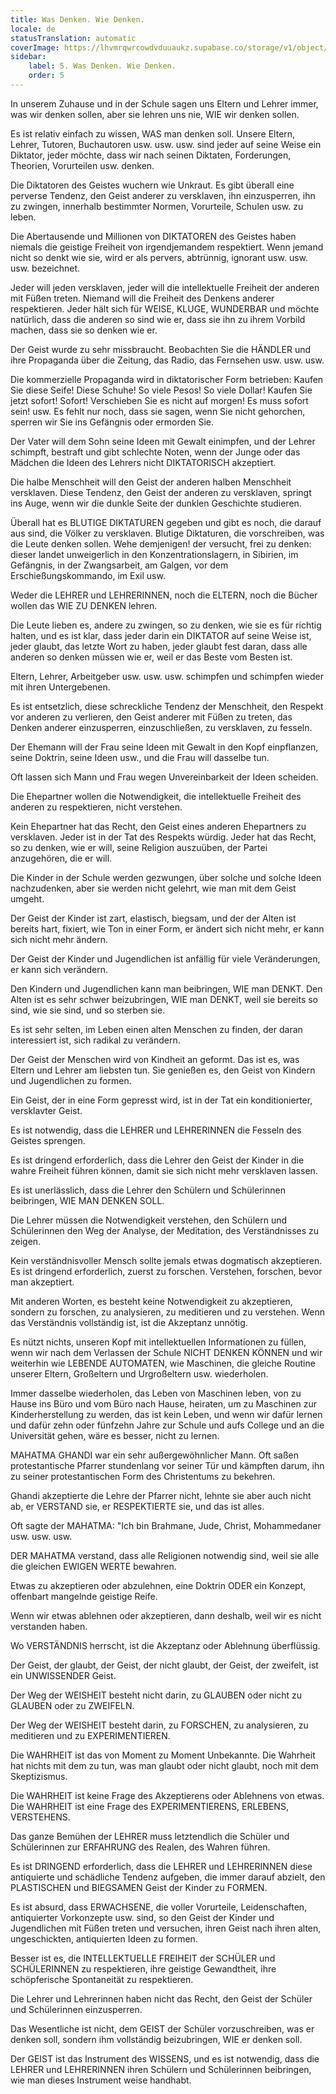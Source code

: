 ```yaml
---
title: Was Denken. Wie Denken.
locale: de
statusTranslation: automatic
coverImage: https://lhvmrqwrcowdvduuaukz.supabase.co/storage/v1/object/public/strapi-uploads/small_cover-educacion-fundamental.webp-2d51a7828a2b1309555be27f7e2a61a0.webp
sidebar:
    label: 5. Was Denken. Wie Denken.
    order: 5
---
```

In unserem Zuhause und in der Schule sagen uns Eltern und Lehrer immer, was wir denken sollen, aber sie lehren uns nie, WIE wir denken sollen.

Es ist relativ einfach zu wissen, WAS man denken soll. Unsere Eltern, Lehrer, Tutoren, Buchautoren usw. usw. usw. sind jeder auf seine Weise ein Diktator, jeder möchte, dass wir nach seinen Diktaten, Forderungen, Theorien, Vorurteilen usw. denken.

Die Diktatoren des Geistes wuchern wie Unkraut. Es gibt überall eine perverse Tendenz, den Geist anderer zu versklaven, ihn einzusperren, ihn zu zwingen, innerhalb bestimmter Normen, Vorurteile, Schulen usw. zu leben.

Die Abertausende und Millionen von DIKTATOREN des Geistes haben niemals die geistige Freiheit von irgendjemandem respektiert. Wenn jemand nicht so denkt wie sie, wird er als pervers, abtrünnig, ignorant usw. usw. usw. bezeichnet.

Jeder will jeden versklaven, jeder will die intellektuelle Freiheit der anderen mit Füßen treten. Niemand will die Freiheit des Denkens anderer respektieren. Jeder hält sich für WEISE, KLUGE, WUNDERBAR und möchte natürlich, dass die anderen so sind wie er, dass sie ihn zu ihrem Vorbild machen, dass sie so denken wie er.

Der Geist wurde zu sehr missbraucht. Beobachten Sie die HÄNDLER und ihre Propaganda über die Zeitung, das Radio, das Fernsehen usw. usw. usw.

Die kommerzielle Propaganda wird in diktatorischer Form betrieben: Kaufen Sie diese Seife! Diese Schuhe! So viele Pesos! So viele Dollar! Kaufen Sie jetzt sofort! Sofort! Verschieben Sie es nicht auf morgen! Es muss sofort sein! usw. Es fehlt nur noch, dass sie sagen, wenn Sie nicht gehorchen, sperren wir Sie ins Gefängnis oder ermorden Sie.

Der Vater will dem Sohn seine Ideen mit Gewalt einimpfen, und der Lehrer schimpft, bestraft und gibt schlechte Noten, wenn der Junge oder das Mädchen die Ideen des Lehrers nicht DIKTATORISCH akzeptiert.

Die halbe Menschheit will den Geist der anderen halben Menschheit versklaven. Diese Tendenz, den Geist der anderen zu versklaven, springt ins Auge, wenn wir die dunkle Seite der dunklen Geschichte studieren.

Überall hat es BLUTIGE DIKTATUREN gegeben und gibt es noch, die darauf aus sind, die Völker zu versklaven. Blutige Diktaturen, die vorschreiben, was die Leute denken sollen. Wehe demjenigen! der versucht, frei zu denken: dieser landet unweigerlich in den Konzentrationslagern, in Sibirien, im Gefängnis, in der Zwangsarbeit, am Galgen, vor dem Erschießungskommando, im Exil usw.

Weder die LEHRER und LEHRERINNEN, noch die ELTERN, noch die Bücher wollen das WIE ZU DENKEN lehren.

Die Leute lieben es, andere zu zwingen, so zu denken, wie sie es für richtig halten, und es ist klar, dass jeder darin ein DIKTATOR auf seine Weise ist, jeder glaubt, das letzte Wort zu haben, jeder glaubt fest daran, dass alle anderen so denken müssen wie er, weil er das Beste vom Besten ist.

Eltern, Lehrer, Arbeitgeber usw. usw. usw. schimpfen und schimpfen wieder mit ihren Untergebenen.

Es ist entsetzlich, diese schreckliche Tendenz der Menschheit, den Respekt vor anderen zu verlieren, den Geist anderer mit Füßen zu treten, das Denken anderer einzusperren, einzuschließen, zu versklaven, zu fesseln.

Der Ehemann will der Frau seine Ideen mit Gewalt in den Kopf einpflanzen, seine Doktrin, seine Ideen usw., und die Frau will dasselbe tun.

Oft lassen sich Mann und Frau wegen Unvereinbarkeit der Ideen scheiden.

Die Ehepartner wollen die Notwendigkeit, die intellektuelle Freiheit des anderen zu respektieren, nicht verstehen.

Kein Ehepartner hat das Recht, den Geist eines anderen Ehepartners zu versklaven. Jeder ist in der Tat des Respekts würdig. Jeder hat das Recht, so zu denken, wie er will, seine Religion auszuüben, der Partei anzugehören, die er will.

Die Kinder in der Schule werden gezwungen, über solche und solche Ideen nachzudenken, aber sie werden nicht gelehrt, wie man mit dem Geist umgeht.

Der Geist der Kinder ist zart, elastisch, biegsam, und der der Alten ist bereits hart, fixiert, wie Ton in einer Form, er ändert sich nicht mehr, er kann sich nicht mehr ändern.

Der Geist der Kinder und Jugendlichen ist anfällig für viele Veränderungen, er kann sich verändern.

Den Kindern und Jugendlichen kann man beibringen, WIE man DENKT. Den Alten ist es sehr schwer beizubringen, WIE man DENKT, weil sie bereits so sind, wie sie sind, und so sterben sie.

Es ist sehr selten, im Leben einen alten Menschen zu finden, der daran interessiert ist, sich radikal zu verändern.

Der Geist der Menschen wird von Kindheit an geformt. Das ist es, was Eltern und Lehrer am liebsten tun. Sie genießen es, den Geist von Kindern und Jugendlichen zu formen.

Ein Geist, der in eine Form gepresst wird, ist in der Tat ein konditionierter, versklavter Geist.

Es ist notwendig, dass die LEHRER und LEHRERINNEN die Fesseln des Geistes sprengen.

Es ist dringend erforderlich, dass die Lehrer den Geist der Kinder in die wahre Freiheit führen können, damit sie sich nicht mehr versklaven lassen.

Es ist unerlässlich, dass die Lehrer den Schülern und Schülerinnen beibringen, WIE MAN DENKEN SOLL.

Die Lehrer müssen die Notwendigkeit verstehen, den Schülern und Schülerinnen den Weg der Analyse, der Meditation, des Verständnisses zu zeigen.

Kein verständnisvoller Mensch sollte jemals etwas dogmatisch akzeptieren. Es ist dringend erforderlich, zuerst zu forschen. Verstehen, forschen, bevor man akzeptiert.

Mit anderen Worten, es besteht keine Notwendigkeit zu akzeptieren, sondern zu forschen, zu analysieren, zu meditieren und zu verstehen. Wenn das Verständnis vollständig ist, ist die Akzeptanz unnötig.

Es nützt nichts, unseren Kopf mit intellektuellen Informationen zu füllen, wenn wir nach dem Verlassen der Schule NICHT DENKEN KÖNNEN und wir weiterhin wie LEBENDE AUTOMATEN, wie Maschinen, die gleiche Routine unserer Eltern, Großeltern und Urgroßeltern usw. wiederholen.

Immer dasselbe wiederholen, das Leben von Maschinen leben, von zu Hause ins Büro und vom Büro nach Hause, heiraten, um zu Maschinen zur Kinderherstellung zu werden, das ist kein Leben, und wenn wir dafür lernen und dafür zehn oder fünfzehn Jahre zur Schule und aufs College und an die Universität gehen, wäre es besser, nicht zu lernen.

MAHATMA GHANDI war ein sehr außergewöhnlicher Mann. Oft saßen protestantische Pfarrer stundenlang vor seiner Tür und kämpften darum, ihn zu seiner protestantischen Form des Christentums zu bekehren.

Ghandi akzeptierte die Lehre der Pfarrer nicht, lehnte sie aber auch nicht ab, er VERSTAND sie, er RESPEKTIERTE sie, und das ist alles.

Oft sagte der MAHATMA: "Ich bin Brahmane, Jude, Christ, Mohammedaner usw. usw. usw.

DER MAHATMA verstand, dass alle Religionen notwendig sind, weil sie alle die gleichen EWIGEN WERTE bewahren.

Etwas zu akzeptieren oder abzulehnen, eine Doktrin ODER ein Konzept, offenbart mangelnde geistige Reife.

Wenn wir etwas ablehnen oder akzeptieren, dann deshalb, weil wir es nicht verstanden haben.

Wo VERSTÄNDNIS herrscht, ist die Akzeptanz oder Ablehnung überflüssig.

Der Geist, der glaubt, der Geist, der nicht glaubt, der Geist, der zweifelt, ist ein UNWISSENDER Geist.

Der Weg der WEISHEIT besteht nicht darin, zu GLAUBEN oder nicht zu GLAUBEN oder zu ZWEIFELN.

Der Weg der WEISHEIT besteht darin, zu FORSCHEN, zu analysieren, zu meditieren und zu EXPERIMENTIEREN.

Die WAHRHEIT ist das von Moment zu Moment Unbekannte. Die Wahrheit hat nichts mit dem zu tun, was man glaubt oder nicht glaubt, noch mit dem Skeptizismus.

Die WAHRHEIT ist keine Frage des Akzeptierens oder Ablehnens von etwas. Die WAHRHEIT ist eine Frage des EXPERIMENTIERENS, ERLEBENS, VERSTEHENS.

Das ganze Bemühen der LEHRER muss letztendlich die Schüler und Schülerinnen zur ERFAHRUNG des Realen, des Wahren führen.

Es ist DRINGEND erforderlich, dass die LEHRER und LEHRERINNEN diese antiquierte und schädliche Tendenz aufgeben, die immer darauf abzielt, den PLASTISCHEN und BIEGSAMEN Geist der Kinder zu FORMEN.

Es ist absurd, dass ERWACHSENE, die voller Vorurteile, Leidenschaften, antiquierter Vorkonzepte usw. sind, so den Geist der Kinder und Jugendlichen mit Füßen treten und versuchen, ihren Geist nach ihren alten, ungeschickten, antiquierten Ideen zu formen.

Besser ist es, die INTELLEKTUELLE FREIHEIT der SCHÜLER und SCHÜLERINNEN zu respektieren, ihre geistige Gewandtheit, ihre schöpferische Spontaneität zu respektieren.

Die Lehrer und Lehrerinnen haben nicht das Recht, den Geist der Schüler und Schülerinnen einzusperren.

Das Wesentliche ist nicht, dem GEIST der Schüler vorzuschreiben, was er denken soll, sondern ihm vollständig beizubringen, WIE er denken soll.

Der GEIST ist das Instrument des WISSENS, und es ist notwendig, dass die LEHRER und LEHRERINNEN ihren Schülern und Schülerinnen beibringen, wie man dieses Instrument weise handhabt.

